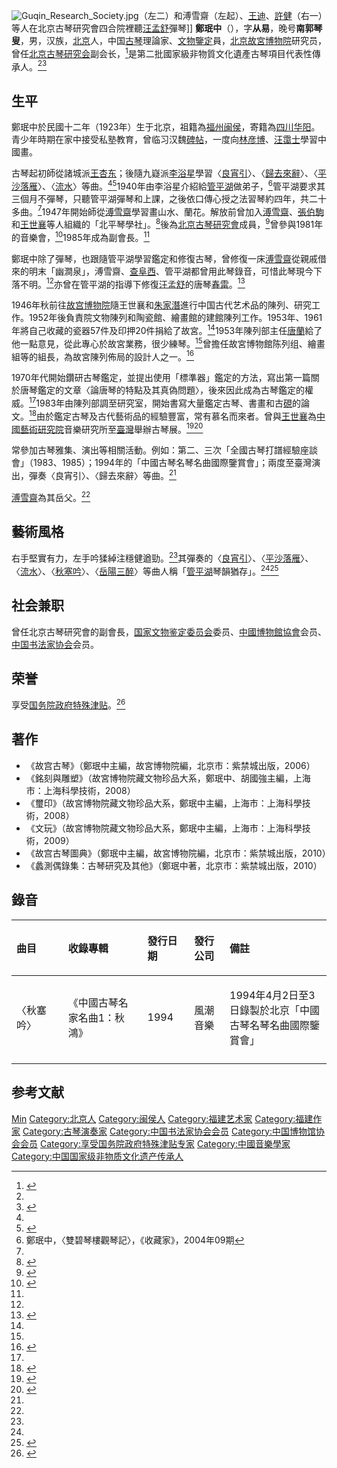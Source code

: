 {{Infobox entertainer
| type  = 傳統音樂
| honorific_prefix  = 
| name = 鄭珉中
| honorific_suffix = 
| native_name = 
| native_name_lang = 
| image =
| caption =
| birth_name =
| birth_date = 1923年
| birth_place = {{ROC}}[[北京|北京]]
| death_date = {{death date and age|2019|6|15|1923||}}
| death_place = 
| death_cause = 
| residence = 
| nationality = {{PRC}}
| occupation =  古琴理論家、文物鑒定員
| background = 演奏者
| instrument = [[古琴|古琴]]
| relatives = [[溥雪齋|溥雪齋]]（岳父）
| genre = 中國傳統音樂
| famous_works =《蠡測偶錄集》<br />《故宮古琴》<br />《銘刻與雕塑》<br />《璽印》<br />《文玩》
| label =
| related_group  = 北平琴學社<br />[[北京古琴研究會|北京古琴研究會]]<br />[[中國博物館協會|中國博物館協會]]<br />[[中國書法家協會|中國書法家協會]]
}}
[[File:Guqin_Research_Society.jpg|thumb]]（左二）和溥雪齋（左起）、[[王迪_(音樂家)|王迪]]、[[許健|許健]]（右一）等人在北京古琴研究會四合院裡聽[[汪孟舒|汪孟舒]]彈琴]]
'''鄭珉中'''（{{bd|1923年||2019年|6月15日|catIdx=Z}}），字'''从易'''，晚号'''南郭琴叟'''，男，汉族，[[北京|北京]]人，中国[[古琴|古琴]]理論家、[[文物鑒定|文物鑒定]]員，[[北京故宮博物院|北京故宮博物院]]研究员，曾任[[北京古琴研究会|北京古琴研究会]]副会长，<ref>{{Cite journal|title=〈古琴大家鄭珉中先生逝世〉|author=|url=http://cnki.sris.com.tw/kcms/detail/detail.aspx?QueryID=10&CurRec=1&DbCode=CJFD&dbname=CJFDLAST2019&filename=WWTD201908032&uid=WCtlaE9VZUNRYlNoMEFhclpWd0dwTklTZ0JuR3ovTS9qL0IrSlN2d2I5Vkc1eG43|journal=《文物天地》|issue=8|year=2019}}</ref>是第二批國家級非物質文化遺產古琴項目代表性傳承人。<ref name="故宮"/><ref name="非遺傳承人">{{Cite web|url=http://www.ihchina.cn/ccr_detail/875/|title=郑珉中|accessdate=2021-03-22|work=|publisher=中国非物质文化遗产网·中国非物质文化遗产数字博物馆}}</ref>

== 生平 ==
鄭珉中於民國十二年（1923年）生于北京，祖籍為[[福州|福州]][[闽侯|闽侯]]，寄籍為[[四川|四川]][[华阳|华阳]]。青少年時期在家中接受私塾教育，曾临习汉魏[[碑帖|碑帖]]，一度向[[林彦博|林彦博]]、[[汪霭士|汪霭士]]學習中國畫。

古琴起初師從諸城派[[王杏东|王杏东]]；後隨九嶷派[[李浴星|李浴星]]學習〈[[良宵引|良宵引]]〉、〈[[歸去來辭|歸去來辭]]〉、〈[[平沙落雁|平沙落雁]]〉、〈[[流水_(古琴曲)|流水]]〉等曲。<ref name="故宮"/><ref name="現代292">{{Cite book|title=《現代琴人傳》|last=凌|first=瑞蘭|publisher=上海音樂學院出版社|year=2009|isbn=9787806924372|location=上海|pages=292}}</ref>1940年由李浴星介紹給[[管平湖|管平湖]]做弟子，<ref>鄭珉中，〈雙碧琴樓觀琴記〉，《收藏家》，2004年09期</ref>管平湖要求其三個月不彈琴，只聽管平湖彈琴和上課，之後依口傳心授之法習琴約四年，共二十多曲。<ref name="現代292"/>1947年開始師從[[溥雪齋|溥雪齋]]學習畫山水、蘭花。解放前曾加入[[溥雪齋|溥雪齋]]、[[張伯駒|張伯駒]]和[[王世襄|王世襄]]等人組織的「北平琴學社」。<ref name="素琴">{{Cite journal|title=〈素琴雅操 絕世清音——記著名古琴鑒賞家鄭珉中〉|author=李飛|url=http://cnki.sris.com.tw/kcms/detail/detail.aspx?QueryID=1&CurRec=14&DbCode=CJFD&dbname=CJFD2007&filename=YSYT200702026|journal=《藝術與投資》|issue=2|year=2007|page=54-55}}</ref>後為[[北京古琴研究會|北京古琴研究會]]成員，<ref>{{Cite book|title=《操縵瑣記》|last=張|first=子謙|authorlink=張子謙|publisher=中華書局|year=2005|isbn=9787101048513|quote=（1957年）十一月三日  北京古琴研究會得政府撥款，購置新屋一所，因余等來京，特提早於是日遷入並於午後召集擴大琴會，到約四五十人，一時稱盛。晤[[管平湖|平湖]]、[[王迪_(音樂家)|王迪]]、[[許健|許健]]、[[楊葆元|乾齋]]、[[李廷松_(音樂家)|廷松]]、[[謝孝苹|孝苹]]、[[陳長林|長林]]等人，依次彈琴。…… 餐後[[溥伒|溥老]]復邀余及景略、孝苹、長林等數人至其寓彈琴，……聽[[溥伒|雪老]]與鄭珉中合奏〈流水〉，頗好。}}</ref>曾參與1981年的音樂會，<ref>{{Cite journal|title=〈情深意遠 絢麗多姿——北京古琴研究會演出散記〉|author=鐘欣|journal=《人民音樂》|issue=6|year=1981|page=28|quote="五月八日晚，中国音协与中央广播电台文艺部在电台音乐厅联合举办了一场古琴音乐会，由北京古琴研究会的十几位专业和业余的古琴家演奏了我国历史上各个时期不同流派的代表性琴曲。……《流水》和《渔歌》，是著名琴家管平湖先生的传谱。管先生的特点是运指苍劲有力，在古拙之中见其灵机。 这两曲由管先生的高足故宫博物院的[[郑珉中|郑珉中]]和音乐研究所的王迪演奏。前者所奏《流水》"}}</ref>1985年成為副會長。<ref name="素琴"/>

鄭珉中除了彈琴，也跟隨管平湖學習鑑定和修復古琴，曾修復一床[[溥雪齋|溥雪齋]]從親戚借來的明末「幽澗泉」，溥雪齋、[[查阜西|查阜西]]、管平湖都曾用此琴錄音，可惜此琴現今下落不明。<ref name="現代292"/>亦曾在管平湖的指導下修復[[汪孟舒|汪孟舒]]的唐琴[[春雷|春雷]]。<ref name="現代293">{{Cite book|title=《現代琴人傳》|last=凌|first=瑞蘭|publisher=上海音樂學院出版社|year=2009|isbn=9787806924372|location=上海|pages=293}}</ref>

1946年秋前往[[故宫博物院|故宫博物院]]隨王世襄和[[朱家潛|朱家潛]]進行中国古代艺术品的陳列、研究工作。1952年後負責院文物陳列和陶瓷館、繪畫館的建館陳列工作。1953年、1961年將自己收藏的瓷器57件及印押20件捐給了故宮。<ref name="故宮" />1953年陳列部主任[[唐蘭|唐蘭]]給了他一點意見，從此專心於故宮業務，很少練琴。<ref name="素琴"/>曾擔任故宮博物館陈列组、繪畫組等的組長，為故宮陳列佈局的設計人之一。<ref name="文化遺產">{{Cite web|url=http://www.cchmi.com/tabid/732/InfoID/11989/Default.aspx|title=鄭珉中|accessdate=2015-01-17|author=|date=|work=|publisher=中國文化遺產網|deadurl=yes|archiveurl=https://web.archive.org/web/20120402210621/http://www.cchmi.com/tabid/732/InfoID/11989/Default.aspx|archivedate=2012-04-02}}</ref>

1970年代開始鑽研古琴鑑定，並提出使用「標準器」鑑定的方法，寫出第一篇關於唐琴鑑定的文章〈論唐琴的特點及其真偽問題〉，後來因此成為古琴鑑定的權威。<ref name="素琴"/>1983年由陳列部調至研究室，開始書寫大量鑑定古琴、書畫和古[[硯|硯]]的論文。<ref name="現代295">{{Cite book|title=《現代琴人傳》|last=凌|first=瑞蘭|publisher=上海音樂學院出版社|year=2009|isbn=9787806924372|location=上海|pages=295}}</ref>由於鑑定古琴及古代藝術品的經驗豐富，常有慕名而來者。曾與[[王世襄|王世襄]]為[[中國藝術研究院|中國藝術研究院]]音樂研究所至[[臺灣|臺灣]]舉辦古琴展。<ref name="現代294">{{Cite book|title=《現代琴人傳》|last=凌|first=瑞蘭|publisher=上海音樂學院出版社|year=2009|isbn=9787806924372|location=上海|pages=294}}</ref><ref>{{Cite book|title=《古琴紀事圖錄》|publisher=臺北市立國樂團|year=2000|isbn=9789570257540|location=臺北市}}</ref>

常參加古琴雅集、演出等相關活動。例如：第二、三次「全國古琴打譜經驗座談會」（1983、1985）；1994年的「中國古琴名琴名曲國際鑒賞會」；兩度至臺灣演出，彈奏〈良宵引〉、〈歸去來辭〉等曲。<ref name="現代294"/>

[[溥雪齋|溥雪齋]]為其岳父。<ref name="素琴"/>

== 藝術風格 ==
右手堅實有力，左手吟猱綽注穩健遒勁。<ref name="現代292"/>其彈奏的〈[[良宵引|良宵引]]〉、〈[[平沙落雁|平沙落雁]]〉、〈[[高山流水|流水]]〉、〈[[秋塞吟|秋塞吟]]〉、〈[[岳陽三醉|岳陽三醉]]〉等曲人稱「[[管平湖|管平湖]]琴韻猶存」。<ref name="現代294"/><ref>{{Cite book|title=《操縵瑣記》|last=張|first=子謙|authorlink=張子謙|publisher=中華書局|year=2005|isbn=9787101048513|quote=（1953年）六月廿七日  北京琴人鄭珉中來申訪友[[吳振平|振平]]，約晚在金祥家會晤，到淑婉、[[王吉儒|吉儒]]、[[吳景略|景略]]、振平、天籟及金祥夫婦各彈一二曲。珉中彈〈平沙〉、〈普庵〉指法頗有韻致，聞係管平湖弟子，規矩極好。}}</ref>

== 社会兼职 ==
曾任北京古琴研究會的副會長，[[国家文物鉴定委员会|国家文物鉴定委员会]]委员、[[中國博物館協會|中國博物館協會]]会员、[[中国书法家协会|中国书法家协会]]会员。

== 荣誉 ==
享受[[国务院政府特殊津贴|国务院政府特殊津贴]]。<ref name="故宮">{{Cite web|url=https://www.dpm.org.cn/expert_detail/101835.html|title=鄭珉中|accessdate=2019-01-17|author=|date=|work=|publisher=故宮博物院|archive-date=2019-02-16|archive-url=https://web.archive.org/web/20190216035728/https://www.dpm.org.cn/expert_detail/101835.html|dead-url=no}}</ref>

== 著作 ==

*《故宫古琴》（鄭珉中主編，故宮博物院編，北京市：紫禁城出版，2006）
*《銘刻與雕塑》（故宮博物院藏文物珍品大系，鄭珉中、胡國強主編，上海市：上海科學技術，2008）
*《璽印》（故宮博物院藏文物珍品大系，鄭珉中主編，上海市：上海科學技術，2008）
*《文玩》（故宮博物院藏文物珍品大系，鄭珉中主編，上海市：上海科學技術，2009）
*《故宫古琴圖典》（鄭珉中主編，故宮博物院編，北京市：紫禁城出版，2010）
*《蠡測偶錄集：古琴研究及其他》（鄭珉中著，北京市：紫禁城出版，2010）

== 錄音 ==
{| class="wikitable"

!align="left" width="150px"| 曲目
!align="left" width="300px"| 收錄專輯
!align="left" width="100px"| 發行日期
!align="left" width="100px"| 發行公司
!align="left" width="400px"| 備註
|-
| 〈秋塞吟〉
| 《中國古琴名家名曲1：秋鴻》
| 1994
| 風潮音樂
| 1994年4月2日至3日錄製於北京「中國古琴名琴名曲國際鑒賞會」
|-
|}

== 参考文献 ==
{{reflist}}

{{国家文物鉴定委员会}}
{{第二批國家級非物質文化遺產古琴項目代表性傳承人}}

{{Authority control}}
{{DEFAULTSORT:Zheng郑}}
[[Category:鄭姓|Min]]
[[Category:北京人|Category:北京人]]
[[Category:闽侯人|Category:闽侯人]]
[[Category:福建艺术家|Category:福建艺术家]]
[[Category:福建作家|Category:福建作家]]
[[Category:古琴演奏家|Category:古琴演奏家]]
[[Category:中国书法家协会会员|Category:中国书法家协会会员]]
[[Category:中国博物馆协会会员|Category:中国博物馆协会会员]]
[[Category:享受国务院政府特殊津贴专家|Category:享受国务院政府特殊津贴专家]]
[[Category:中國音樂學家|Category:中國音樂學家]]
[[Category:中国国家级非物质文化遗产传承人|Category:中国国家级非物质文化遗产传承人]]
